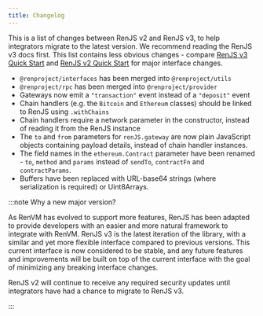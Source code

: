 ```yaml
---
title: Changelog
---
```


This is a list of changes between RenJS v2 and RenJS v3, to help integrators migrate to the latest version. We recommend reading the RenJS v3 docs first. This list contains less obvious changes - compare [RenJS v3 Quick Start](./quick-start) and [RenJS v2 Quick Start](../quick-start) for major interface changes.

-   `@renproject/interfaces` has been merged into `@renproject/utils`
-   `@renproject/rpc` has been merged into `@renproject/provider`
-   Gateways now emit a `"transaction"` event instead of a `"deposit"` event
-   Chain handlers (e.g. the `Bitcoin` and `Ethereum` classes) should be linked to RenJS using `.withChains`
-   Chain handlers require a network parameter in the constructor, instead of reading it from the RenJS instance
-   The `to` and `from` parameters for `renJS.gateway` are now plain JavaScript objects containing payload details, instead of chain handler instances.
-   The field names in the `ethereum.Contract` parameter have been renamed - `to`, `method` and `params` instead of `sendTo`, `contractFn` and `contractParams`.
-   Buffers have been replaced with URL-base64 strings (where serialization is required) or Uint8Arrays.

:::note Why a new major version?

As RenVM has evolved to support more features, RenJS has been adapted to provide developers with an easier and more natural framework to integrate with RenVM. RenJS v3 is the latest iteration of the library, with a similar and yet more flexible interface compared to previous versions. This current interface is now considered to be stable, and any future features and improvements will be built on top of the current interface with the goal of minimizing any breaking interface changes.

RenJS v2 will continue to receive any required security updates until integrators have had a chance to migrate to RenJS v3.

:::
